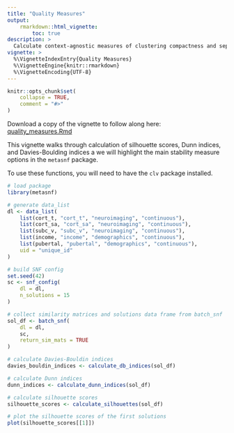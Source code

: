 ```yaml
---
title: "Quality Measures"
output:
    rmarkdown::html_vignette:
        toc: true
description: >
  Calculate context-agnostic measures of clustering compactness and separation.
vignette: >
  %\VignetteIndexEntry{Quality Measures}
  %\VignetteEngine{knitr::rmarkdown}
  %\VignetteEncoding{UTF-8}
---
```


<style>
div.aside { background-color:#fff2e6; }
</style>

```r
knitr::opts_chunk$set(
    collapse = TRUE,
    comment = "#>"
)
```

Download a copy of the vignette to follow along here: [quality_measures.Rmd](https://raw.githubusercontent.com/BRANCHlab/metasnf/main/vignettes/quality_measures.Rmd)

This vignette walks through calculation of silhouette scores, Dunn indices, and Davies-Boulding indices a we will highlight the main stability measure options in the `metasnf` package.

To use these functions, you will need to have the `clv` package installed.

```r
# load package
library(metasnf)

# generate data_list
dl <- data_list(
    list(cort_t, "cort_t", "neuroimaging", "continuous"),
    list(cort_sa, "cort_sa", "neuroimaging", "continuous"),
    list(subc_v, "subc_v", "neuroimaging", "continuous"),
    list(income, "income", "demographics", "continuous"),
    list(pubertal, "pubertal", "demographics", "continuous"),
    uid = "unique_id"
)

# build SNF config
set.seed(42)
sc <- snf_config(
    dl = dl,
    n_solutions = 15
)

# collect similarity matrices and solutions data frame from batch_snf
sol_df <- batch_snf(
    dl = dl,
    sc,
    return_sim_mats = TRUE
)

# calculate Davies-Bouldin indices
davies_bouldin_indices <- calculate_db_indices(sol_df)

# calculate Dunn indices
dunn_indices <- calculate_dunn_indices(sol_df)

# calculate silhouette scores
silhouette_scores <- calculate_silhouettes(sol_df)

# plot the silhouette scores of the first solutions
plot(silhouette_scores[[1]])
```
